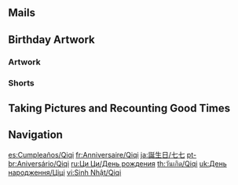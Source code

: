 {{Birthday Intro}}

==Mails==
{{Mails by Category Table|Qiqi Birthday Mails|noheader=1}}

==Birthday Artwork==
===Artwork===
{{Artwork by Category Table
|Character Birthday Artwork
|category = Qiqi Birthday Artwork
|header = Qiqi's Birthday Artwork
}}

===Shorts===
{{Artwork by Category Table
|Character Shorts
|category = Qiqi Birthday Artwork
|header = Qiqi's Birthday Shorts
}}

==Taking Pictures and Recounting Good Times==
{{Transclude|Taking Pictures and Recounting Good Times/Qiqi|Stories|main=1|top=1}}

==Navigation==
{{Character Navbox|Birthday}}

[[es:Cumpleaños/Qiqi]]
[[fr:Anniversaire/Qiqi]]
[[ja:誕生日/七七]]
[[pt-br:Aniversário/Qiqi]]
[[ru:Ци Ци/День рождения]]
[[th:วันเกิด/Qiqi]]
[[uk:День народження/Ціці]]
[[vi:Sinh Nhật/Qiqi]]
